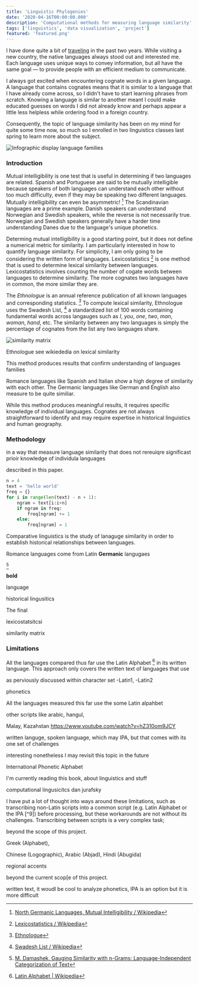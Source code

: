```yaml
---
title: 'Linguistic Phylogenies'
date: '2020-04-16T00:00:00.000'
description: 'Computational methods for measuring language similarity'
tags: ['linguistics', 'data visualization', 'project']
featured: 'featured.png'
---
```


I have done quite a bit of [traveling](/travelogue) in the past two years.
While visiting a new country, the native languages always stood out and
interested me. Each language uses unique ways to convey information, but all
have the same goal — to provide people with an efficient medium to communicate.

I always got excited when encountering cognate words in a given language.
A language that contains cognates means that it is similar to a language that
I have already come across, so I didn't have to start learning phrases from
scratch. Knowing a language is similar to another meant I could make educated
guesses on words I did not already know and perhaps appear a little less
helpless while ordering food in a foreign country.

Consequently, the topic of language similarity has been on my mind for quite
some time now, so much so I enrolled in two linguistics classes last spring
to learn more about the subject.

![Infographic display language families](tree.jpg)

### Introduction

Mutual intelligibility is one test that is useful in determining if two
languages are related. Spanish and Portuguese are said to be mutually
intelligible because speakers of both languages can understand each other
without too much difficulty, even if they may be speaking two different
languages. Mutually intelligibility can even be asymmetric! [^1]
The Scandinavian languages are a prime example. Danish speakers can understand
Norwegian and Swedish speakers, while the reverse is not necessarily true.
Norwegian and Swedish speakers generally have a harder time understanding
Danes due to the language's unique phonetics.

Determing mutual intelligibility is a good starting point, but it does not
define a numerical metric for similarity. I am particularly interested in how
to quantify language similarity. For simplicity, I am only going to be
considering the written form of languages. Lexicostatistics [^2] is one
method that is used to determine lexical similarity between languages.
Lexicostatistics involves counting the number of cogate words between
languages to determine similarity. The more cognates two languages have in
common, the more similar they are.

The *Ethnologue* is an annual reference publication of all known languages and
corresponding statistics. [^3] To compute lexical similarity, Ethnologue uses
the Swadesh List, [^4] a standardized list of 100 words containing fundamental
words across langauges such as *I*, *you*, *one*, *two*, *man*, *woman*,
*hand*, etc. The similarity between any two languages is simply the percentage
of cognates from the list any two languages share.

![similarity matrix](matrix.png)

Ethnologue see wikiededia on lexical similarity


This method produces results that confirm understanding of languages families

Romance languages like Spanish and Italian show a high degree of similarity with each other.
The Germanic languages like German and English also measure to be quite similiar.

While this method produces meaningful results, it requires specific knowledge
of individual languages. Cognates are not always straightforward to identify
and may require expertise in historical linguistics and human geography.

### Methodology

in a way that measure language similarity that does not rereuiqre significast
prioir knowledge of individula languages

described in this paper.

```python
n = 4
text = 'hello world'
freq = {}
for i in range(len(text) - n + 1):
	ngram = text[i:i+n]
	if ngram in freq:
		freq[ngram] += 1
	else:
		freq[ngram] = 1
```

Comparative linguistics is the study of lanaguge similarity in
order to establish historical relationships between languages.

Romance languages  come from Latin  **Germanic** langugaes

[^5]

**bold**

language

historical lingusitics

The final


lexicostatsitcsi

<Ling />


similarity matrix

### Limitations
All the languages compared thus far use the Latin Alphabet [^10] in its written language. This approach only covers the written text of languages that use

as perviously discussed within character set -Latin1, -Latin2

phonetics

All the languages measured this far use the some  Latin alpahbet

other scripts like arabic, hangul,

Malay, Kazahstan https://www.youtube.com/watch?v=hZ310om9JCY

written languge, spoken language, which may IPA, but that comes with its one set of challenges

interesting nonetheless I may revisit this topic in the future


International Phonetic Alphabet

I'm currently reading
this book, about linguistics and stuff

computational lingusicitcs dan jurafsky

I have put a lot of thought into ways around these limitations, such as transcribing non-Latin scripts into a common script (e.g. Latin Alphabet or the IPA [^9]) before processing, but these workarounds are not without its challenges. Transcribing between scripts is a very complex task;

beyond the scope of this project.

Greek (Alphabet),

Chinese (Logographic), Arabic (Abjad), Hindi (Abugida)

regional accents


beyond the current scop[e of this project.


written text, it woudl be cool to analyze phonetics, IPA is an option but it is more difficult


[^1]: [North Germanic Languages, Mutual Intelligibility / Wikipedia](https://en.wikipedia.org/wiki/North_Germanic_languages#Mutual_intelligibility)
[^2]: [Lexicostatistics / Wikipedia](https://en.wikipedia.org/wiki/Lexicostatistics)
[^3]: [Ethnologue](https://www.ethnologue.com/)
[^4]: [Swadesh List / Wikipedia](https://en.wikipedia.org/wiki/Swadesh_list)
[^5]: [M. Damashek, Gauging Similarity with n-Grams: Language-Independent Categorization of Text](http://citeseerx.ist.psu.edu/viewdoc/download?doi=10.1.1.159.7010&rep=rep1&type=pdf)

[^10]: [Latin Alphabet | Wikipedia](https://en.wikipedia.org/wiki/Latin_alphabet)
